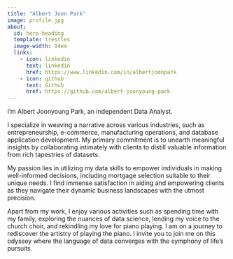```yaml
---
title: "Albert Joon Park"
image: profile.jpg
about:
  id: hero-heading
  template: trestles
  image-width: 14em
  links:
    - icon: linkedin
      text: linkedin
      href: https://www.linkedin.com/in/albertjoonpark
    - icon: github
      text: Github
      href: https://github.com/albert-joonyoung-park
---
```

I'm Albert Joonyoung Park, an independent Data Analyst.  
  
I specialize in weaving a narrative across various industries, such as entrepreneurship, e-commerce, manufacturing operations, and database application development. My primary commitment is to unearth meaningful insights by collaborating intimately with clients to distill valuable information from rich tapestries of datasets.  
  
My passion lies in utilizing my data skills to empower individuals in making well-informed decisions, including mortgage selection suitable to their unique needs. I find immense satisfaction in aiding and empowering clients as they navigate their dynamic business landscapes with the utmost precision.  
  
Apart from my work, I enjoy various activities such as spending time with my family, exploring the nuances of data science, lending my voice to the church choir, and rekindling my love for piano playing. I am on a journey to rediscover the artistry of playing the piano. I invite you to join me on this odyssey where the language of data converges with the symphony of life's pursuits.  

